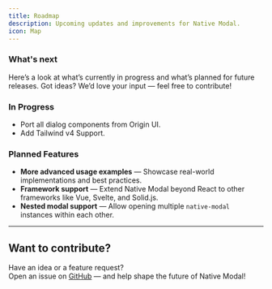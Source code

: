```yaml
---
title: Roadmap
description: Upcoming updates and improvements for Native Modal.
icon: Map
---
```


### What's next

Here’s a look at what’s currently in progress and what’s planned for future releases.
Got ideas? We’d love your input — feel free to contribute!


### In Progress 
- Port all dialog components from Origin UI.
- Add Tailwind v4 Support.

### Planned Features  
- **More advanced usage examples** — Showcase real-world implementations and best practices.
- **Framework support** — Extend Native Modal beyond React to other frameworks like Vue, Svelte, and Solid.js.
- **Nested modal support** — Allow opening multiple `native-modal` instances within each other.

---

## Want to contribute?

Have an idea or a feature request?  
Open an issue on [GitHub](https://github.com/SameerJS6/native-modal/issues) — and help shape the future of Native Modal!